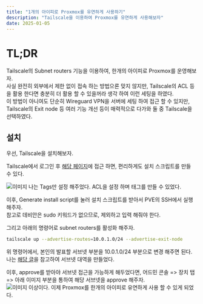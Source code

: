 ```yaml
---
title: "1개의 아이피로 Proxmox를 유연하게 사용하기"
description: "Tailscale을 이용하여 Proxmox를 유연하게 사용해보자"
date: 2025-01-05
---
```


# TL;DR

Tailscale의 Subnet routers 기능을 이용하여, 한개의 아이피로 Proxmox를 운영해보자.   
사실 완전히 외부에서 제한 없이 접속 하는 방법으론 맞지 않지만, Tailscale의 ACL 등을 활용 한다면 충분히 더 활용 할 수 있을꺼라 생각 하여 이런 세팅을 하였다.   
이 방법이 아니여도 단순히 Wireguard VPN을 서버에 세팅 하여 접근 할 수 있지만, Tailscale의 Exit node 등 여러 기능 개선 등이 매력적으로 다가와 둘 중 Tailscale을 선택하였다.

## 설치

우선, Tailscale을 설치해보자.

Tailscale에서 로그인 후 [해당 페이지](https://login.tailscale.com/admin/machines/new-linux)에 접근 하면, 편리하게도 설치 스크립트를 만들 수 있다.

![이미지](/posts/how-to-pve-in-1-ip/01.png)
나는 Tags만 설정 해주었다. ACL을 설정 하며 태그를 만들 수 있었다.   

이후, Generate install script를 눌러 설치 스크립트를 받아서 PVE의 SSH에서 실행 해주자.   
참고로 데비안은 sudo 키워드가 없으므로, 제외하고 입력 해줘야 한다.

그리고 아래의 명령어로 subnet routers를 활성화 해주자.   
```bash
tailscale up --advertise-routes=10.0.1.0/24 --advertise-exit-node
```   
위 명령어에서, 본인의 발표할 서브넷 부분을 10.0.1.0/24 부분으로 변경 해주면 된다. 나는 [해당 글](https://hwanstory.kr/@kim-hwan/posts/Proxmox-Virtual-Private-Network-Configuration)을 참고하여 서브넷 대역을 만들었다.

이후, approve를 받아야 서브넷 접근을 가능하게 해두었다면, 어드민 콘솔 => 장치 탭 => 아래 이미지 부분을 통하여 해당 서브넷을 approve 해주자.   
![이미지](/posts/how-to-pve-in-1-ip/02.png)
이상이다. 이제 Proxmox를 한개의 아이피로 유연하게 사용 할 수 있게 되었다.
